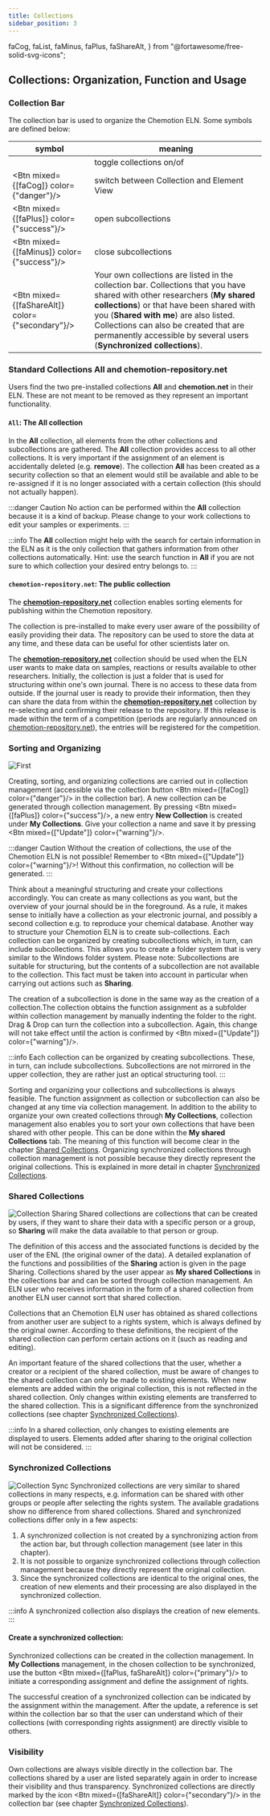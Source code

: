 ```yaml
---
title: Collections
sidebar_position: 3
---
```


  faCog,
  faList,
  faMinus,
  faPlus,
  faShareAlt,
} from "@fortawesome/free-solid-svg-icons";

## Collections: Organization, Function and Usage

### Collection Bar

The collection bar is used to organize the Chemotion ELN. Some symbols are defined below:

| symbol                                          | meaning                                                                                                                                                                                                                                                                                                                                      |
| ----------------------------------------------- | -------------------------------------------------------------------------------------------------------------------------------------------------------------------------------------------------------------------------------------------------------------------------------------------------------------------------------------------- |
| <FontAwesomeIcon icon={faList} size="sm"/>      | toggle collections on/of                                                                                                                                                                                                                                                                                                                     |
| <Btn mixed={[faCog]} color={"danger"}/>         | switch between Collection and Element View                                                                                                                                                                                                                                                                                                   |
| <Btn mixed={[faPlus]} color={"success"}/>       | open subcollections                                                                                                                                                                                                                                                                                                                          |
| <Btn mixed={[faMinus]} color={"success"}/>      | close subcollections                                                                                                                                                                                                                                                                                                                         |
| <Btn mixed={[faShareAlt]} color={"secondary"}/> | Your own collections are listed in the collection bar. Collections that you have shared with other researchers (<b>My shared collections</b>) or that have been shared with you (<b>Shared with me</b>) are also listed. Collections can also be created that are permanently accessible by several users (<b>Synchronized collections</b>). |

### Standard Collections All and chemotion-repository.net

Users find the two pre-installed collections <b>All</b> and <b>chemotion.net</b> in their ELN. These are not meant to be removed as they represent an important functionality.

#### `All`: The All collection

In the <b>All</b> collection, all elements from the other collections and subcollections are gathered. The <b>All</b> collection provides access to all other collections. It is very important if the assignment of an element is accidentally deleted (e.g. <b>remove</b>). The collection <b>All</b> has been created as a security collection so that an element would still be available and able to be re-assigned if it is no longer associated with a certain collection (this should not actually happen).

:::danger Caution
No action can be performed within the <b>All</b> collection because it is a kind of backup. Please change to your work collections to edit your samples or experiments.
:::

:::info
The <b>All</b> collection might help with the search for certain information in the ELN as it is the only collection that gathers information from other collections automatically. Hint: use the search function in <b>All</b> if you are not sure to which collection your desired entry belongs to.
:::

#### `chemotion-repository.net`: The public collection

The <b>[chemotion-repository.net](https://www.chemotion-repository.net/home/welcome)</b> collection enables sorting elements for publishing within the Chemotion repository.

The collection is pre-installed to make every user aware of the possibility of easily providing their data. The repository can be used to store the data at any time, and these data can be useful for other scientists later on.

The <b>[chemotion-repository.net](https://www.chemotion-repository.net/home/welcome)</b> collection should be used when the ELN user wants to make data on samples, reactions or results available to other researchers. Initially, the collection is just a folder that is used for structuring within one's own journal. There is no access to these data from outside. If the journal user is ready to provide their information, then they can share the data from within the <b>[chemotion-repository.net](https://www.chemotion-repository.net/home/welcome)</b> collection by re-selecting and confirming their release to the repository. If this release is made within the term of a competition (periods are regularly announced on [chemotion-repository.net](https://www.chemotion-repository.net/home/welcome)), the entries will be registered for the competition.

### Sorting and Organizing

![First](/img/collection_organisation.gif)

Creating, sorting, and organizing collections are carried out in collection management (accessible via the collection button <Btn mixed={[faCog]} color={"danger"}/> in the collection bar). A new collection can be generated through collection management. By pressing <Btn mixed={[faPlus]} color={"success"}/>, a new entry <b>New Collection</b> is created under <b>My Collections</b>. Give your collection a name and save it by pressing <Btn mixed={["Update"]} color={"warning"}/>.

:::danger Caution
Without the creation of collections, the use of the Chemotion ELN is not possible! Remember to <Btn mixed={["Update"]} color={"warning"}/>! Without this confirmation, no collection will be generated.
:::

Think about a meaningful structuring and create your collections accordingly. You can create as many collections as you want, but the overview of your journal should be in the foreground. As a rule, it makes sense to initially have a collection as your electronic journal, and possibly a second collection e.g. to reproduce your chemical database. Another way to structure your Chemotion ELN is to create sub-collections. Each collection can be organized by creating subcollections which, in turn, can include subcollections. This allows you to create a folder system that is very similar to the Windows folder system. Please note: Subcollections are suitable for structuring, but the contents of a subcollection are not available to the collection. This fact must be taken into account in particular when carrying out actions such as <b>Sharing</b>.

The creation of a subcollection is done in the same way as the creation of a collection.The collection obtains the function assignment as a subfolder within collection management by manually indenting the folder to the right. Drag & Drop can turn the collection into a subcollection. Again, this change will not take effect until the action is confirmed by <Btn mixed={["Update"]} color={"warning"}/>.

:::info
Each collection can be organized by creating subcollections. These, in turn, can include subcollections. Subcollections are not mirrored in the upper collection, they are rather just an optical structuring tool.
:::

Sorting and organizing your collections and subcollections is always feasible.
The function assignment as collection or subcollection can also be changed at any time via collection management.
In addition to the ability to organize your own created collections through <b>My Collections</b>,
collection management also enables you to sort your own collections that have been shared with other people.
This can be done within the <b>My shared Collections</b> tab.
The meaning of this function will become clear in the chapter [Shared Collections](#shared-collections).
Organizing synchronized collections through collection management is not possible because they directly represent the original collections.
This is explained in more detail in chapter [Synchronized Collections](#synchronized-collections).

### Shared Collections

![Collection Sharing](/img/collection_sharing.gif)
Shared collections are collections that can be created by users, if they want to share their data with a specific person or a group, so <b>Sharing</b> will make the data available to that person or group.

The definition of this access and the associated functions is decided by the user of the ENL (the original owner of the data). A detailed explanation of the functions and possibilities of the <b>Sharing</b> action is given in the page Sharing. Collections shared by the user appear as <b>My shared Collections</b> in the collections bar and can be sorted through collection management. An ELN user who receives information in the form of a shared collection from another ELN user cannot sort that shared collection.

Collections that an Chemotion ELN user has obtained as shared collections from another user are subject to a rights system, which is always defined by the original owner. According to these definitions, the recipient of the shared collection can perform certain actions on it (such as reading and editing).

An important feature of the shared collections that the user, whether a creator or a recipient of the shared collection, must be aware of changes to the shared collection can only be made to existing elements. When new elements are added within the original collection, this is not reflected in the shared collection. Only changes within existing elements are transferred to the shared collection. This is a significant difference from the synchronized collections (see chapter [Synchronized Collections](#synchronized-collections)).

:::info
In a shared collection, only changes to existing elements are displayed to users. Elements added after sharing to the original collection will not be considered.
:::

### Synchronized Collections

![Collection Sync](/img/collection_sync.gif)
Synchronized collections are very similar to shared collections in many respects, e.g. information can be shared with other groups or people after selecting the rights system. The available gradations show no difference from shared collections.
Shared and synchronized collections differ only in a few aspects:

1. A synchronized collection is not created by a synchronizing action from the action bar, but through collection management (see later in this chapter).
2. It is not possible to organize synchronized collections through collection management because they directly represent the original collection.
3. Since the synchronized collections are identical to the original ones, the creation of new elements and their processing are also displayed in the synchronized collection.

:::info
A synchronized collection also displays the creation of new elements.
:::

#### Create a synchronized collection:

Synchronized collections can be created in the collection management. In <b>My Collections</b> management, in the chosen collection to be synchronized,
use the button <Btn mixed={[faPlus, faShareAlt]} color={"primary"}/> to initiate a corresponding assignment and define the assignment of rights.

The successful creation of a synchronized collection can be indicated by the assignment within the management. After the update, a reference is set within the collection bar so that the user can understand which of their collections (with corresponding rights assignment) are directly visible to others.

### Visibility

Own collections are always visible directly in the collection bar. The collections shared by a user are listed separately again in order to increase their visibility and thus transparency. Synchronized collections are directly marked by the icon <Btn mixed={[faShareAlt]} color={"secondary"}/> in the collection bar (see chapter [Synchronized Collections](#synchronized-collections)).
